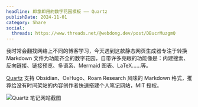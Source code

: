 ```yaml
---
headline: 即拿即用的数字花园模板 —— Quartz
publishDate: 2024-11-01
category: Share
social:
  threads: https://www.threads.net/@webdong.dev/post/DBucrMuzgmQ
---
```


我时常会翻找网络上不同的博客学习，今天遇到这款静态网页生成器专注于转换 Markdown 文件为功能齐全的数字花园，自带许多亮眼的功能像是：内建搜索、反向链接、链接预览、多语系、Mermaid 图表、LaTeX……等。

[Quartz](https://quartz.jzhao.xyz/) 支持 Obsidian、OxHugo、Roam Research 风味的 Markdown 格式，推荐给没有时间架站的内容创作者快速搭建个人笔记网站，MIT 授权。

![Quartz 笔记网站截图](quartz-screenshot.webp)
